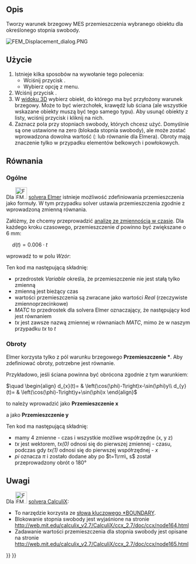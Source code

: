 <languages/>

{{Docnav
|[[FEM_ConstraintRigidBody/pl|Wiązanie ciała sztywnego]]
|[[FEM_ConstraintContact/pl|Kontakt]]
|[[FEM_Workbench/pl|MES]]
|IconL=FEM_ConstraintRigidBody.svg
|IconR=FEM_ConstraintContact.svg
|IconC=Workbench_FEM.svg
}}

<div class="mw-translate-fuzzy">
{{GuiCommandContainer|
{{GuiCommand/pl
|Name=FEM ConstraintDisplacement
|Name/pl=MES: Warunek brzegowy przemieszczenia
|MenuLocation=Model → Warunki brzegowe i obciążenia mechaniczne → Warunek brzegowy przemieszczenia
|Workbenches=[[FEM_Workbench/pl|MES]]
|Shortcut=
|SeeAlso=[[FEM_tutorial/pl|Poradnik MES]]
}}
{{GuiCommandFemInfo/pl
|Solvers=CalculiX, Elmer
}}
}}
</div>

<span id="Description"></span>
==Opis==

Tworzy warunek brzegowy MES przemieszczenia wybranego obiektu dla określonego stopnia swobody.

[[File:FEM_Displacement_dialog.PNG]]
{{Caption|Panel zadań warunku brzegowego przemieszczenia}}

<span id="Usage"></span>
==Użycie==

<div class="mw-translate-fuzzy">
# Istnieje kilka sposobów na wywołanie tego polecenia:
#* Wciśnij przycisk {{Button|[[Image:FEM_ConstraintDisplacement.svg|16px]] [[FEM_ConstraintDisplacement/pl|Warunek brzegowy przemieszczenia]]}}.
#* Wybierz opcję {{MenuCommand|Model → Warunki brzegowe i obciążenia mechaniczne → [[Image:FEM_ConstraintDisplacement.svg|16px]] Warunek brzegowy przemieszczenia}} z menu.
# Wciśnij przycisk {{Button|Dodaj}}.
# W [[3D_view/pl|widoku 3D]] wybierz obiekt, do którego ma być przyłożony warunek brzegowy. Może to być wierzchołek, krawędź lub ściana (ale wszystkie wskazane obiekty muszą być tego samego typu). Aby usunąć obiekty z listy, wciśnij przycisk {{Button|Usuń}} i kliknij na nich.
# Zaznacz pola przy stopniach swobody, których chcesz użyć. Domyślnie są one ustawione na zero (blokada stopnia swobody), ale może zostać wprowadzona dowolna wartość ({{Version/pl|0.21}}: lub równanie dla Elmera). Obroty mają znaczenie tylko w przypadku elementów belkowych i powłokowych.
</div>

<span id="Formulas"></span>
==Równania==

{{Version/pl|0.21}}

<span id="General"></span>
===Ogólne===

Dla [[Image:FEM_SolverElmer.svg|32px]] [[FEM_SolverElmer/pl|solvera Elmer]] istnieje możliwość zdefiniowania przemieszczenia jako formuły. W tym przypadku solver ustawia przemieszczenia zgodnie z wprowadzoną zmienną równania.

Załóżmy, że chcemy przeprowadzić [[FEM_SolverElmer_SolverSettings#Timestepping_(transient_analyses)|analizę ze zmiennością w czasie]]. Dla każdego kroku czasowego, przemieszczenie <math>d</math> powinno być zwiększane o 6 mm:

<math>\quad
d(t)=0.006\cdot t
</math>

wprowadź to w polu ''Wzór'':</br>
{{incode| Variable "time"; Real MATC "0.006*tx"}}

Ten kod ma następującą składnię:
* przedrostek ''Variable'' określa, że przemieszczenie nie jest stałą tylko zmienną
* zmienną jest bieżący czas
* wartości przemieszczenia są zwracane jako wartości ''Real'' (rzeczywiste zmiennoprzecinkowe)
* ''MATC'' to przedrostek dla solvera Elmer oznaczający, że następujący kod jest równaniem
* ''tx'' jest zawsze nazwą zmiennej w równaniach ''MATC'', mimo że w naszym przypadku ''tx'' to ''t''

<span id="Rotations"></span>
===Obroty===

Elmer korzysta tylko z pól warunku brzegowego '''Przemieszczenie *'''. Aby zdefiniować obroty, potrzebne jest równanie.

Przykładowo, jeśli ściana powinna być obrócona zgodnie z tym warunkiemː

<math>\quad
\begin{align}
d_{x}(t)= & \left(\cos(\phi)-1\right)x-\sin(\phi)y\\
d_{y}(t)= & \left(\cos(\phi)-1\right)y+\sin(\phi)x
\end{align}
</math>

to należy wprowadzić jako '''Przemieszczenie x'''</br>
{{incode|  Variable "time, Coordinate"
Real MATC "(cos(tx(0)*pi)-1.0)*tx(1)-sin(tx(0)*pi)*tx(2)}}

a jako '''Przemieszczenie y'''</br>
{{incode|  Variable "time, Coordinate"
Real MATC "(cos(tx(0)*pi)-1.0)*tx(2)+sin(tx(0)*pi)*tx(1)}}

Ten kod ma następującą składnię:
* mamy 4 zmienne - czas i wszystkie możliwe współrzędne (x, y z)
* ''tx'' jest wektorem, ''tx(0)'' odnosi się do pierwszej zmiennej - czasu, podczas gdy ''tx(1)'' odnosi się do pierwszej współrzędnej - ''x''
* ''pi'' oznacza <math>\pi</math> i zostało dodane aby po <math>t=1\rm\, s</math> został przeprowadzony obrót o 180°

<span id="Notes"></span>
==Uwagi==

Dla [[Image:FEM_SolverCalculixCcxtools.svg|32px]] [[FEM_SolverCalculixCcxtools/pl|solvera CalculiX]]:
* To narzędzie korzysta ze [https://web.mit.edu/calculix_v2.7/CalculiX/ccx_2.7/doc/ccx/node163.html słowa kluczowego *BOUNDARY].
* Blokowanie stopnia swobody jest wyjaśnione na stronie http://web.mit.edu/calculix_v2.7/CalculiX/ccx_2.7/doc/ccx/node164.html
* Zadawanie wartości przemieszczenia dla stopnia swobody jest opisane na stronie http://web.mit.edu/calculix_v2.7/CalculiX/ccx_2.7/doc/ccx/node165.html


{{Docnav
|[[FEM_ConstraintRigidBody/pl|Wiązanie ciała sztywnego]]
|[[FEM_ConstraintContact/pl|Kontakt]]
|[[FEM_Workbench/pl|MES]]
|IconL=FEM_ConstraintRigidBody.svg
|IconR=FEM_ConstraintContact.svg
|IconC=Workbench_FEM.svg
}}

{{FEM Tools navi{{#translation:}}}}
{{Userdocnavi{{#translation:}}}}